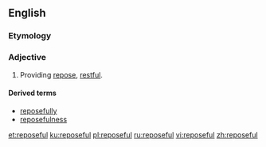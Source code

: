 ==English==

===Etymology===
{{suffix|repose|ful|lang=en}}

===Adjective===
{{en-adj}}

# Providing [[repose]], [[restful]].

====Derived terms====
* [[reposefully]]
* [[reposefulness]]

[[et:reposeful]]
[[ku:reposeful]]
[[pl:reposeful]]
[[ru:reposeful]]
[[vi:reposeful]]
[[zh:reposeful]]